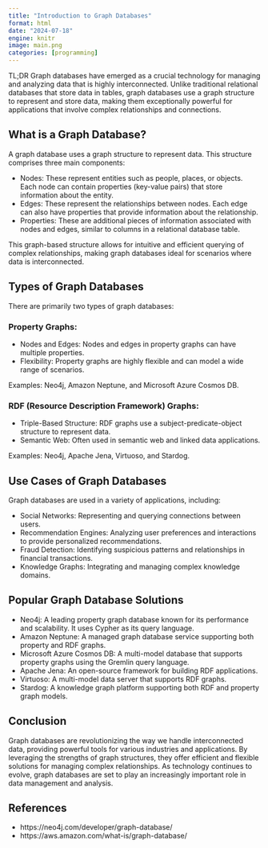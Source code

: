 ```yaml
---
title: "Introduction to Graph Databases"
format: html
date: "2024-07-18"
engine: knitr
image: main.png
categories: [programming]
---
```


TL;DR Graph databases have emerged as a crucial technology for managing and analyzing data that is highly interconnected. Unlike traditional relational databases that store data in tables, graph databases use a graph structure to represent and store data, making them exceptionally powerful for applications that involve complex relationships and connections.

## What is a Graph Database?

A graph database uses a graph structure to represent data. 
This structure comprises three main components:

- Nodes: These represent entities such as people, places, or objects. Each node can contain properties (key-value pairs) that store information about the entity.
- Edges: These represent the relationships between nodes. Each edge can also have properties that provide information about the relationship.
- Properties: These are additional pieces of information associated with nodes and edges, similar to columns in a relational database table.

This graph-based structure allows for intuitive and efficient querying of complex relationships, making graph databases ideal for scenarios where data is interconnected.

## Types of Graph Databases

There are primarily two types of graph databases:

### Property Graphs:

- Nodes and Edges: Nodes and edges in property graphs can have multiple properties.
- Flexibility: Property graphs are highly flexible and can model a wide range of scenarios.

Examples: Neo4j, Amazon Neptune, and Microsoft Azure Cosmos DB.

### RDF (Resource Description Framework) Graphs:

- Triple-Based Structure: RDF graphs use a subject-predicate-object structure to represent data.
- Semantic Web: Often used in semantic web and linked data applications.

Examples: Neo4j, Apache Jena, Virtuoso, and Stardog.

## Use Cases of Graph Databases

Graph databases are used in a variety of applications, including:

- Social Networks: Representing and querying connections between users.
- Recommendation Engines: Analyzing user preferences and interactions to provide personalized recommendations.
- Fraud Detection: Identifying suspicious patterns and relationships in financial transactions.
- Knowledge Graphs: Integrating and managing complex knowledge domains.

## Popular Graph Database Solutions

- Neo4j: A leading property graph database known for its performance and scalability. It uses Cypher as its query language.
- Amazon Neptune: A managed graph database service supporting both property and RDF graphs.
- Microsoft Azure Cosmos DB: A multi-model database that supports property graphs using the Gremlin query language.
- Apache Jena: An open-source framework for building RDF applications.
- Virtuoso: A multi-model data server that supports RDF graphs.
- Stardog: A knowledge graph platform supporting both RDF and property graph models.

## Conclusion

Graph databases are revolutionizing the way we handle interconnected data, providing powerful tools for various industries and applications. 
By leveraging the strengths of graph structures, they offer efficient and flexible solutions for managing complex relationships. 
As technology continues to evolve, graph databases are set to play an increasingly important role in data management and analysis.

## References

- https://neo4j.com/developer/graph-database/
- https://aws.amazon.com/what-is/graph-database/
